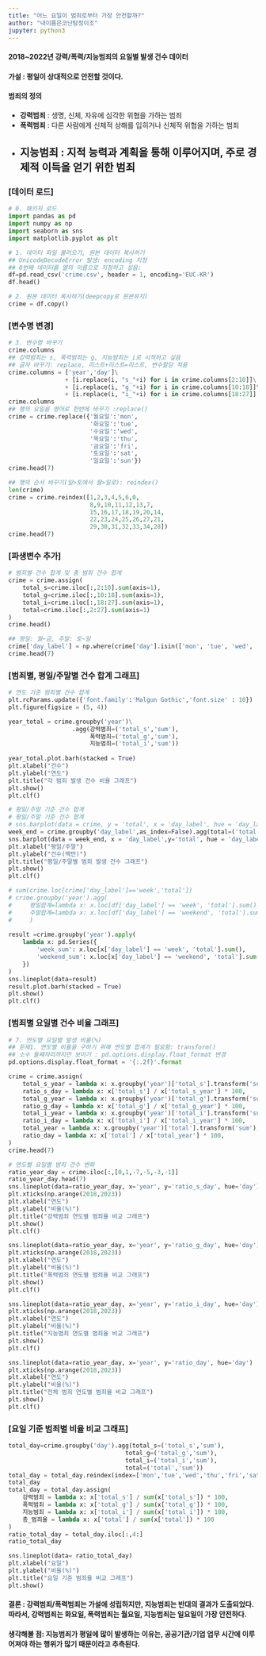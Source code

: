 ```yaml
---
title: "어느 요일이 범죄로부터 가장 안전할까?"
author: "내이름은코난탐정이조"
jupyter: python3
---
```

#### **2018~2022년 강력/폭력/지능범죄의 요일별 발생 건수 데이터**

#### 가설 : 평일이 상대적으로 안전할 것이다.

#### **범죄의 정의**
* **강력범죄** : 생명, 신체, 자유에 심각한 위협을 가하는 범죄
* **폭력범죄** : 다른 사람에게 신체적 상해를 입히거나 신체적 위협을 가하는 범죄
* **지능범죄** : 지적 능력과 계획을 통해 이루어지며, 주로 경제적 이득을 얻기 위한 범죄
---

### **[데이터 로드]**
```python
# 0. 패키지 로드
import pandas as pd
import numpy as np
import seaborn as sns
import matplotlib.pyplot as plt

# 1. 데이터 파일 불러오기, 원본 데이터 복사하기
## UnicodeDecodeError 발생: encoding 지정 
## 0번째 데이터를 열의 이름으로 지정하고 싶음:
df=pd.read_csv('crime.csv', header = 1, encoding='EUC-KR')
df.head()

# 2. 원본 데이터 복사하기(deepcopy로 원본유지)
crime = df.copy()
```
### **[변수명 변경]**
```python
# 3. 변수명 바꾸기
crime.columns
## 강력범죄는 s, 폭력범죄는 g, 지능범죄는 i로 시작하고 싶음 
## 글자 바꾸기: replace, 리스트+리스트=리스트, 변수할당 적용
crime.columns = ['year','day']\
                + [i.replace(i, "s_"+i) for i in crime.columns[2:10]]\
                + [i.replace(i, "g_"+i) for i in crime.columns[10:18]]\
                + [i.replace(i, "i_"+i) for i in crime.columns[18:27]]
crime.columns
## 행의 요일을 영어로 한번에 바꾸기 :replace()
crime = crime.replace({'월요일':'mon',
                       '화요일':'tue',
                       '수요일':'wed',
                       '목요일':'thu',
                       '금요일':'fri',
                       '토요일':'sat',
                       '일요일':'sun'})
crime.head(7)

## 행의 순서 바꾸기(일>토에서 월>일로): reindex()
len(crime)
crime = crime.reindex([1,2,3,4,5,6,0,
                       8,9,10,11,12,13,7,
                       15,16,17,18,19,20,14,
                       22,23,24,25,26,27,21,
                       29,30,31,32,33,34,28])
crime.head(7)
```

### **[파생변수 추가]**
```python
# 범죄별 건수 합계 및 총 범죄 건수 합계
crime = crime.assign(
    total_s=crime.iloc[:,2:10].sum(axis=1),
    total_g=crime.iloc[:,10:18].sum(axis=1),
    total_i=crime.iloc[:,18:27].sum(axis=1),
    total=crime.iloc[:,2:27].sum(axis=1)
)
crime.head()

## 평일: 월~금, 주말: 토~일
crime['day_label'] = np.where(crime['day'].isin(['mon', 'tue', 'wed', 'thu', 'fri']), 'week', 'weekend')
crime.head(7)
```

### **[범죄별, 평일/주말별 건수 합계 그래프]**
```python
# 연도 기준 범죄별 건수 합계
plt.rcParams.update({'font.family':'Malgun Gothic','font.size' : 10})
plt.figure(figsize = (5, 4))

year_total = crime.groupby('year')\
                  .agg(강력범죄=('total_s','sum'),
                       폭력범죄=('total_g','sum'),
                       지능범죄=('total_i','sum'))
                       
year_total.plot.barh(stacked = True)
plt.xlabel("건수")
plt.ylabel("연도")
plt.title("각 범죄 발생 건수 비율 그래프")
plt.show()
plt.clf()

# 평일/주말 기준 건수 합계
# 평일/주말 기준 건수 합계
# sns.barplot(data = crime, y = 'total', x = 'day_label', hue = 'day_label', errorbar=None)
week_end = crime.groupby('day_label',as_index=False).agg(total=('total','sum'))
sns.barplot(data = week_end, x = 'day_label',y='total', hue = 'day_label')
plt.xlabel("평일/주말")
plt.ylabel("건수(백만)")
plt.title("평일/주말별 범죄 발생 건수 그래프")
plt.show()
plt.clf()
```

```python
# sum(crime.loc[crime['day_label']=='week','total'])
# crime.groupby('year').agg(
#     평일합계=lambda x: x.loc[df['day_label'] == 'week', 'total'].sum(),
#     주말합계=lambda x: x.loc[df['day_label'] == 'weekend', 'total'].sum()
#     )
    
result =crime.groupby('year').apply(
    lambda x: pd.Series({
        'week_sum': x.loc[x['day_label'] == 'week', 'total'].sum(),
        'weekend_sum': x.loc[x['day_label'] == 'weekend', 'total'].sum()
    })
)
sns.lineplot(data=result)
result.plot.barh(stacked = True)
plt.show()
plt.clf()
```


### **[범죄별 요일별 건수 비율 그래프]**

```python
# 7. 연도별 요일별 발생 비율(%)
## 문제1. 연도별 비율을 구하기 위해 연도별 합계가 필요함: transform()
## 소수 둘째자리까지만 보이기 : pd.options.display.float_format 변경
pd.options.display.float_format = '{:.2f}'.format

crime = crime.assign(
    total_s_year = lambda x: x.groupby('year')['total_s'].transform('sum'),
    ratio_s_day = lambda x: x['total_s'] / x['total_s_year'] * 100,
    total_g_year = lambda x: x.groupby('year')['total_g'].transform('sum'),
    ratio_g_day = lambda x: x['total_g'] / x['total_g_year'] * 100,
    total_i_year = lambda x: x.groupby('year')['total_i'].transform('sum'),
    ratio_i_day = lambda x: x['total_i'] / x['total_i_year'] * 100,
    total_year = lambda x: x.groupby('year')['total'].transform('sum'),
    ratio_day = lambda x: x['total'] / x['total_year'] * 100,
)
crime.head(7)
```

```python

# 연도별 요일별 범죄 건수 변화
ratio_year_day = crime.iloc[:,[0,1,-7,-5,-3,-1]]
ratio_year_day.head(7)
sns.lineplot(data=ratio_year_day, x='year', y='ratio_s_day', hue='day')
plt.xticks(np.arange(2018,2023))
plt.xlabel("연도")
plt.ylabel("비율(%)")
plt.title("강력범죄 연도별 범죄율 비교 그래프")
plt.show()
plt.clf()

sns.lineplot(data=ratio_year_day, x='year', y='ratio_g_day', hue='day')
plt.xticks(np.arange(2018,2023))
plt.xlabel("연도")
plt.ylabel("비율(%)")
plt.title("폭력범죄 연도별 범죄율 비교 그래프")
plt.show()
plt.clf()

sns.lineplot(data=ratio_year_day, x='year', y='ratio_i_day', hue='day')
plt.xticks(np.arange(2018,2023))
plt.xlabel("연도")
plt.ylabel("비율(%)")
plt.title("지능범죄 연도별 범죄율 비교 그래프")
plt.show()
plt.clf()

sns.lineplot(data=ratio_year_day, x='year', y='ratio_day', hue='day')
plt.xticks(np.arange(2018,2023))
plt.xlabel("연도")
plt.ylabel("비율(%)")
plt.title("전체 범죄 연도별 범죄율 비교 그래프")
plt.show()
plt.clf()
```

### **[요일 기준 범죄별 비율 비교 그래프]**
```python
total_day=crime.groupby('day').agg(total_s=('total_s','sum'),
                                 total_g=('total_g','sum'),
                                 total_i=('total_i','sum'),
                                 total=('total','sum'))
total_day = total_day.reindex(index=['mon','tue','wed','thu','fri','sat','sun'])
total_day
total_day = total_day.assign(
    강력범죄 = lambda x: x['total_s'] / sum(x['total_s']) * 100,
    폭력범죄 = lambda x: x['total_g'] / sum(x['total_g']) * 100,
    지능범죄 = lambda x: x['total_i'] / sum(x['total_i']) * 100,
    총_범죄율 = lambda x: x['total'] / sum(x['total']) * 100
)
ratio_total_day = total_day.iloc[:,4:]
ratio_total_day

sns.lineplot(data= ratio_total_day)
plt.xlabel("요일")
plt.ylabel("비율(%)")
plt.title("요일 기준 범죄율 비교 그래프")
plt.show()
```

#### 결론 : 강력범죄/폭력범죄는 가설에 성립하지만, 지능범죄는 반대의 결과가 도출되었다. 따라서, 강력범죄는 화요일, 폭력범죄는 월요일, 지능범죄는 일요일이 가장 안전하다.

#### 생각해볼 점: 지능범죄가 평일에 많이 발생하는 이유는, 공공기관/기업 업무 시간에 이루어져야 하는 행위가 많기 때문이라고 추측된다.
